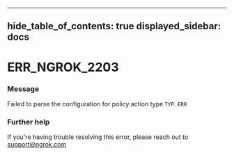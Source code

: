 

---
hide_table_of_contents: true
displayed_sidebar: docs
---


# ERR_NGROK_2203

### Message
Failed to parse the configuration for policy action type `TYP`.
`ERR`

<ErrorDetails error="err_ngrok_2203" />



### Further help
If you're having trouble resolving this error, please reach out to [support@ngrok.com](mailto:support@ngrok.com?subject=Help%20with%20ERR_NGROK_2203)

